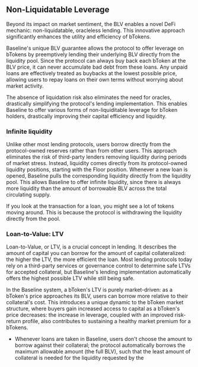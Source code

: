 
## Non-Liquidatable Leverage

Beyond its impact on market sentiment, the BLV enables a novel DeFi mechanic: non-liquidatable, oracleless 
lending. This innovative approach significantly enhances the utility and efficiency of bTokens.

Baseline's unique BLV guarantee allows the protocol to offer leverage on bTokens by preemptively lending 
their underlying BLV directly from the liquidity pool. Since the protocol can always buy back each bToken 
at the BLV price, it can never accumulate bad debt from these loans. Any unpaid loans are effectively treated 
as buybacks at the lowest possible price, allowing users to repay loans on their own terms without worrying 
about market activity. 

The absence of liquidation risk also eliminates the need for oracles, drastically simplifying the protocol's
lending implementation. This enables Baseline to offer various forms of non-liquiditable leverage for bToken 
holders, drastically improving their capital efficiency and liquidity.

### Infinite liquidity

Unlike other most lending protocols, users borrow directly from the protocol-owned reserves rather than from 
other users. This approach eliminates the risk of third-party lenders removing liquidity during periods of market 
stress. Instead, liquidity comes directly from its protocol-owned liquidity positions, starting with the Floor 
position. Whenever a new loan is opened, Baseline pulls the corresponding liquidity directly from the liquidity 
pool. This allows Baseline to offer infinite liquidity, since there is always more liquidity than the amount of 
borrowable BLV across the total circulating supply.

<Callout>
    If you look at the transaction for a loan, you might see a lot of tokens moving around. This is because the
    protocol is withdrawing the liquidity directly from the pool. 
</Callout>

### Loan-to-Value: LTV

Loan-to-Value, or LTV, is a crucial concept in lending. It describes the amount of capital you can borrow for 
the amount of capital collateralized: the higher the LTV, the more efficient the loan. Most lending protocols 
today rely on a third-party services or governance control to determine safe LTVs for accepted collateral, but 
Baseline's lending implementation automatically offers the highest possible LTV while still being safe.

In the Baseline system, a bToken's LTV is purely market-driven: as a bToken's price approaches its BLV, users 
can borrow more relative to their collateral's cost. This introduces a unique dynamic to the bToken market 
structure, where buyers gain increased access to capital as a bToken's price decreases: the increase in leverage, 
coupled with an improved risk-return profile, also contributes to sustaining a healthy market premium for a bTokens. 

- Whenever loans are taken in Baseline, users don't choose the amount to borrow against their collateral; 
the protocol automatically borrows the maximum allowable amount (the full BLV), such that the least amount of collateral
is needed for the liquidity requested by the
